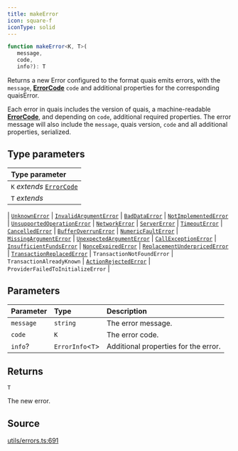 ```yaml
---
title: makeError
icon: square-f
iconType: solid
---
```


```ts
function makeError<K, T>(
   message, 
   code, 
   info?): T
```

Returns a new Error configured to the format quais emits errors, with the `message`, [**ErrorCode**](/sdk/content/type-aliases/ErrorCode)
`code` and additional properties for the corresponding quaisError.

Each error in quais includes the version of quais, a machine-readable [**ErrorCode**](/sdk/content/type-aliases/ErrorCode), and depending
on `code`, additional required properties. The error message will also include the `message`, quais version, `code`
and all additional properties, serialized.

## Type parameters

| Type parameter |
| :------ |
| `K` *extends* [`ErrorCode`](/sdk/content/type-aliases/ErrorCode) |
| `T` *extends* 
  \| [`UnknownError`](/sdk/content/interfaces/UnknownError)
  \| [`InvalidArgumentError`](/sdk/content/interfaces/InvalidArgumentError)
  \| [`BadDataError`](/sdk/content/interfaces/BadDataError)
  \| [`NotImplementedError`](/sdk/content/interfaces/NotImplementedError)
  \| [`UnsupportedOperationError`](/sdk/content/interfaces/UnsupportedOperationError)
  \| [`NetworkError`](/sdk/content/interfaces/NetworkError)
  \| [`ServerError`](/sdk/content/interfaces/ServerError)
  \| [`TimeoutError`](/sdk/content/interfaces/TimeoutError)
  \| [`CancelledError`](/sdk/content/interfaces/CancelledError)
  \| [`BufferOverrunError`](/sdk/content/interfaces/BufferOverrunError)
  \| [`NumericFaultError`](/sdk/content/interfaces/NumericFaultError)
  \| [`MissingArgumentError`](/sdk/content/interfaces/MissingArgumentError)
  \| [`UnexpectedArgumentError`](/sdk/content/interfaces/UnexpectedArgumentError)
  \| [`CallExceptionError`](/sdk/content/interfaces/CallExceptionError)
  \| [`InsufficientFundsError`](/sdk/content/interfaces/InsufficientFundsError)
  \| [`NonceExpiredError`](/sdk/content/interfaces/NonceExpiredError)
  \| [`ReplacementUnderpricedError`](/sdk/content/interfaces/ReplacementUnderpricedError)
  \| [`TransactionReplacedError`](/sdk/content/interfaces/TransactionReplacedError)
  \| `TransactionNotFoundError`
  \| `TransactionAlreadyKnown`
  \| [`ActionRejectedError`](/sdk/content/interfaces/ActionRejectedError)
  \| `ProviderFailedToInitializeError` |

## Parameters

| Parameter | Type | Description |
| :------ | :------ | :------ |
| `message` | `string` | The error message. |
| `code` | `K` | The error code. |
| `info`? | `ErrorInfo`\<`T`\> | Additional properties for the error. |

## Returns

`T`

The new error.

## Source

[utils/errors.ts:691](https://github.com/dominant-strategies/quais.js/blob/7bbae919117fc67f50296904afd02c26eb4cfde6/src/utils/errors.ts#L691)
